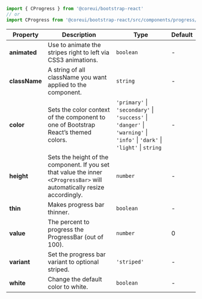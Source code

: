 
```jsx
import { CProgress } from '@coreui/bootstrap-react'
// or
import CProgress from '@coreui/bootstrap-react/src/components/progress/CProgress'
```

| Property | Description | Type | Default |
| --- | --- | --- | --- |
| **animated** | Use to animate the stripes right to left via CSS3 animations. | `boolean` | - |
| **className** | A string of all className you want applied to the component. | `string` | - |
| **color** | Sets the color context of the component to one of Bootstrap React’s themed colors. | `'primary'` \| `'secondary'` \| `'success'` \| `'danger'` \| `'warning'` \| `'info'` \| `'dark'` \| `'light'` \| `string` | - |
| **height** | Sets the height of the component. If you set that value the inner `<CProgressBar>` will automatically resize accordingly. | `number` | - |
| **thin** | Makes progress bar thinner. | `boolean` | - |
| **value** | The percent to progress the ProgressBar (out of 100). | `number` | 0 |
| **variant** | Set the progress bar variant to optional striped. | `'striped'` | - |
| **white** | Change the default color to white. | `boolean` | - |
